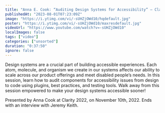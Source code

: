 ```yaml
---
title: "Anna E. Cook: “Auditing Design Systems for Accessibility” — Clarity 2022"
publishedAt: "2023-08-01T07:23:09Z"
image: "https://i.ytimg.com/vi/-sUHZjOWd10/hqdefault.jpg"
poster: "https://i.ytimg.com/vi/-sUHZjOWd10/maxresdefault.jpg"
videoUrl: "https://www.youtube.com/watch?v=-sUHZjOWd10"
localImages: false
tags: ["video"]
categories: ["unsorted"]
duration: "0:37:50"
ignore: false
---
```

Design systems are a crucial part of building accessible experiences. Each atom, molecule, and organism we create in our systems affects our ability to scale across our product offerings and meet disabled people’s needs. In this session, learn how to audit components for accessibility issues from design to code using plugins, best practices, and testing tools. Walk away from this session empowered to make your design systems accessible sooner!
 
Presented by Anna Cook at Clarity 2022, on November 10th, 2022. Ends with an interview with Jeremy Keith.
